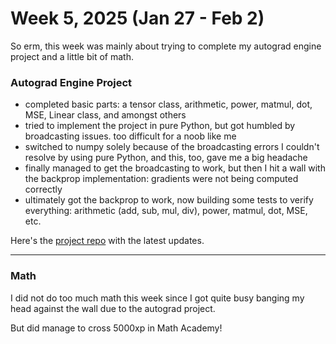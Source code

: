 # Week 5, 2025 (Jan 27 - Feb 2)

So erm, this week was mainly about trying to complete my autograd engine project and a little bit of math. 

### Autograd Engine Project

- completed basic parts: a tensor class, arithmetic, power, matmul, dot, MSE, Linear class, and amongst others
- tried to implement the project in pure Python, but got humbled by broadcasting issues. too difficult for a noob like me
- switched to numpy solely because of the broadcasting errors I couldn't resolve by using pure Python, and this, too, gave me a big headache
- finally managed to get the broadcasting to work, but then I hit a wall with the backprop implementation: gradients were not being computed correctly
- ultimately got the backprop to work, now building some tests to verify everything: arithmetic (add, sub, mul, div), power, matmul, dot, MSE, etc.

Here's the [project repo](https://github.com/sumitdotml/chibigrad) with the latest updates.

---

### Math

I did not do too much math this week since I got quite busy banging my head against the wall due to the autograd project.

But did manage to cross 5000xp in Math Academy!